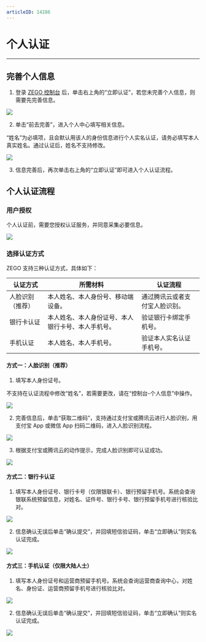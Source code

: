 ```yaml
---
articleID: 14286
---
```

# 个人认证

- - -

## 完善个人信息

1. 登录 [ZEGO 控制台](https://console.zego.im) 后，单击右上角的“立即认证”，若您未完善个人信息，则需要先完善信息。

<Frame width="512" height="auto" caption=""><img src="https://storage.zego.im/sdk-doc/Pics/console/0001.png" /></Frame>

2. 单击“前去完善”，进入个人中心填写相关信息。

<Warning title="注意">


“姓名”为必填项，且会默认用该人的身份信息进行个人实名认证，请务必填写本人真实姓名。通过认证后，姓名不支持修改。

</Warning>



<Frame width="512" height="auto" caption=""><img src="https://storage.zego.im/sdk-doc/Pics/console/0002.png" /></Frame>

3. 信息完善后，再次单击右上角的“立即认证”即可进入个人认证流程。

## 个人认证流程

### 用户授权

个人认证前，需要您授权认证服务，并同意采集必要信息。

<Frame width="512" height="auto" caption=""><img src="https://storage.zego.im/sdk-doc/Pics/console/0003.png" /></Frame>

### 选择认证方式

ZEGO 支持三种认证方式，具体如下：

|认证方式|所需材料|认证流程|
|-|-|-|
|人脸识别（推荐）|本人姓名、本人身份号、移动端设备。|通过腾讯云或者支付宝人脸识别。|
|银行卡认证|本人姓名、本人身份证号、本人银行卡号、本人手机号。|验证银行卡绑定手机号。|
|手机认证|本人姓名、本人手机号。|验证本人实名认证手机号。|

#### 方式一：人脸识别（推荐）

1. 填写本人身份证号。

<Warning title="注意">


不支持在认证流程中修改“姓名”，若需要更改，请在“控制台-个人信息”中操作。 

</Warning>



<Frame width="512" height="auto" caption=""><img src="https://storage.zego.im/sdk-doc/Pics/console/0004.png" /></Frame>

2. 完善信息后，单击“获取二维码”，支持通过支付宝或腾讯云进行人脸识别，用支付宝 App 或微信 App 扫码二维码，进入人脸识别流程。

<Frame width="512" height="auto" caption=""><img src="https://storage.zego.im/sdk-doc/Pics/console/0005.png" /></Frame>

3. 根据支付宝或腾讯云的动作提示，完成人脸识别即可认证成功。

<Frame width="512" height="auto" caption=""><img src="https://storage.zego.im/sdk-doc/Pics/console/0006.png" /></Frame>

#### 方式二：银行卡认证

1. 填写本人身份证号、银行卡号（仅限银联卡）、银行预留手机号。系统会查询银联系统预留信息，对姓名、证件号、银行卡号、银行预留手机号进行核验比对。

<Frame width="512" height="auto" caption=""><img src="https://storage.zego.im/sdk-doc/Pics/console/0008.png" /></Frame>

2. 信息确认无误后单击“确认提交”，并回填短信验证码，单击“立即确认”则实名认证完成。

<Frame width="512" height="auto" caption=""><img src="https://storage.zego.im/sdk-doc/Pics/console/0009.png" /></Frame>

#### 方式三：手机认证（仅限大陆人士）

1. 填写本人身份证号和运营商预留手机号。系统会查询运营商查询中心，对姓名、身份证、运营商预留手机号进行核验比对。

<Frame width="512" height="auto" caption=""><img src="https://storage.zego.im/sdk-doc/Pics/console/0010.png" /></Frame>

2. 信息确认无误后单击“确认提交”，并回填短信验证码，单击“立即确认”则实名认证完成。

<Frame width="512" height="auto" caption=""><img src="https://storage.zego.im/sdk-doc/Pics/console/0011.png" /></Frame>
